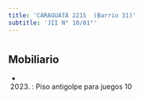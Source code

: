 ```yaml
---
title: 'CARAGUATÁ 2215  (Barrio 31)'
subtitle: 'JII N° 10/01°'
---
```


#


## Mobiliario

*  (2023) : Piso antigolpe para juegos 10 



